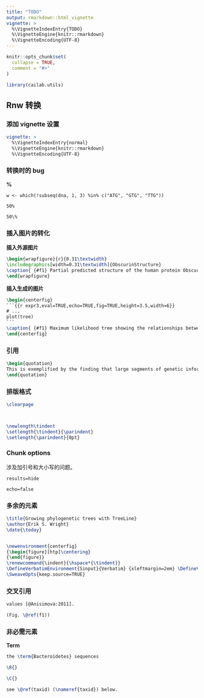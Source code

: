 ```yaml
---
title: "TODO"
output: rmarkdown::html_vignette
vignette: >
  %\VignetteIndexEntry{TODO}
  %\VignetteEngine{knitr::rmarkdown}
  %\VignetteEncoding{UTF-8}
---
```


```r
knitr::opts_chunk$set(
  collapse = TRUE,
  comment = "#>"
)
```

```r
library(cailab.utils)
```

## Rnw 转换

### 添加 vignette 设置

``` yaml
vignette: >
  %\VignetteIndexEntry{normal}
  %\VignetteEngine{knitr::rmarkdown}
  %\VignetteEncoding{UTF-8}
```

### 转换时的 bug

**%**

```         
w <- which(!subseq(dna, 1, 3) %in% c("ATG", "GTG", "TTG"))

50%

50\%
```

### 插入图片的转化

**插入外源图片**

``` latex
\begin{wrapfigure}{r}{0.31\textwidth}
\includegraphics[width=0.31\textwidth]{ObscurinStructure}
\caption{ {#f1} Partial predicted structure of the human protein Obscurin showing the repeated Ig domains.}
\end{wrapfigure}
```

**插入生成的图片**

```` latex
\begin{centerfig}
```{{r expr3,eval=TRUE,echo=TRUE,fig=TRUE,height=3.5,width=6}}
# ...
plot(tree)
```
\caption{ {#f1} Maximum likelihood tree showing the relationships between *Streptomyces* species.}
\end{centerfig}
````

### 引用

``` latex
\begin{quotation}
This is exemplified by the finding that large segments of genetic information, that is, of DNA, turn out to be homologous, not only in the same organism, but also among different organisms, even among those that are phylogenetically distant. Similarly, as more is known about amino acid sequences in proteins, it appears not only that proteins fulfilling similar functions in different organisms have frequently similar sequences, but also that proteins with different functions also exhibit rather large segments in common.
\end{quotation}
```

### 排版格式

``` latex
\clearpage



\newlength\tindent
\setlength{\tindent}{\parindent}
\setlength{\parindent}{0pt}
```

### Chunk options

涉及加引号和大小写的问题。

```         
results=hide

echo=false
```

### 多余的元素

``` latex
\title{Growing phylogenetic trees with TreeLine}
\author{Erik S. Wright}
\date{\today}


\newenvironment{centerfig}
{\begin{figure}[htp]\centering}
{\end{figure}}
\renewcommand{\indent}{\hspace*{\tindent}}
\DefineVerbatimEnvironment{Sinput}{Verbatim} {xleftmargin=2em} \DefineVerbatimEnvironment{Soutput}{Verbatim}{xleftmargin=2em} \DefineVerbatimEnvironment{Scode}{Verbatim}{xleftmargin=2em} \fvset{listparameters={\setlength{\topsep}{0pt}}} \renewenvironment{Schunk}{\vspace{\topsep}}{\vspace{\topsep}}
\SweaveOpts{keep.source=TRUE}
```

### 交叉引用

``` latex
values [@Anisimova:2011]. 

(Fig. \@ref(f1))
```

### 非必需元素

**Term**

``` latex
the \term{Bacteroidetes} sequences

\R{}

\C{}

see \@ref(taxid) (\nameref{taxid}) below.
```
